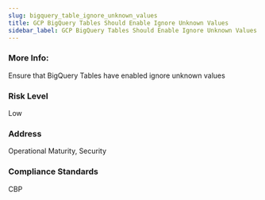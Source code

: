 ```yaml
---
slug: bigquery_table_ignore_unknown_values
title: GCP BigQuery Tables Should Enable Ignore Unknown Values
sidebar_label: GCP BigQuery Tables Should Enable Ignore Unknown Values
---
```


### More Info:

Ensure that BigQuery Tables have enabled ignore unknown values

### Risk Level

Low

### Address

Operational Maturity, Security

### Compliance Standards

CBP

